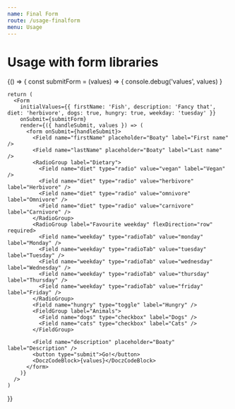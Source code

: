 ```yaml
---
name: Final Form
route: /usage-finalform
menu: Usage
---
```




# Usage with form libraries

<Playground>
  {() => {
    const submitForm = (values) => {
      console.debug('values', values)
    }

    return (
      <Form
        initialValues={{ firstName: 'Fish', description: 'Fancy that', diet: 'herbivore', dogs: true, hungry: true, weekday: 'tuesday' }}
        onSubmit={submitForm}
        render={({ handleSubmit, values }) => (
          <form onSubmit={handleSubmit}>
            <Field name="firstName" placeholder="Boaty" label="First name" />
            <Field name="lastName" placeholder="Boaty" label="Last name" />
            <RadioGroup label="Dietary">
              <Field name="diet" type="radio" value="vegan" label="Vegan" />
              <Field name="diet" type="radio" value="herbivore" label="Herbivore" />
              <Field name="diet" type="radio" value="omnivore" label="Omnivore" />
              <Field name="diet" type="radio" value="carnivore" label="Carnivore" />
            </RadioGroup>
            <RadioGroup label="Favourite weekday" flexDirection="row" required>
              <Field name="weekday" type="radioTab" value="monday" label="Monday" />
              <Field name="weekday" type="radioTab" value="tuesday" label="Tuesday" />
              <Field name="weekday" type="radioTab" value="wednesday" label="Wednesday" />
              <Field name="weekday" type="radioTab" value="thursday" label="Thursday" />
              <Field name="weekday" type="radioTab" value="friday" label="Friday" />
            </RadioGroup>
            <Field name="hungry" type="toggle" label="Hungry" />
            <FieldGroup label="Animals">
              <Field name="dogs" type="checkbox" label="Dogs" />
              <Field name="cats" type="checkbox" label="Cats" />
            </FieldGroup>

            <Field name="description" placeholder="Boaty" label="Description" />
            <button type="submit">Go!</button>
            <DoczCodeBlock>{values}</DoczCodeBlock>
          </form>
        )}
      />
    )

}}

</Playground>
